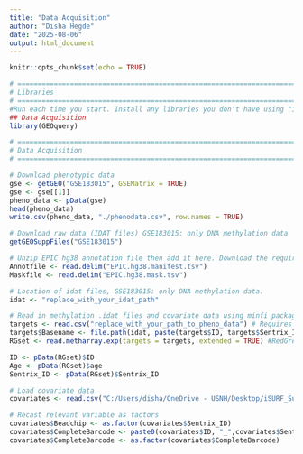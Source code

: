 ---
title: "Data Acquisition"
author: "Disha Hegde"
date: "2025-08-06"
output: html_document
---

```{r setup, include=FALSE}
knitr::opts_chunk$set(echo = TRUE)
```

```{r}
# ==============================================================================
# Libraries
# ==============================================================================
#Run each time you start. Install any libraries you don't have using "install.packages()".
## Data Acquisition
library(GEOquery)

```

```{r}
# ==============================================================================
# Data Acquisition 
# ==============================================================================

# Download phenotypic data
gse <- getGEO("GSE183015", GSEMatrix = TRUE)
gse <- gse[[1]]
pheno_data <- pData(gse)
head(pheno_data)
write.csv(pheno_data, "./phenodata.csv", row.names = TRUE)

# Download raw data (IDAT files) GSE183015: only DNA methylation data 
getGEOSuppFiles("GSE183015")

# Unzip EPIC hg38 annotation file then add it here. Download the required Annotation and Mask file depending on your data. Links to the files present in ReadMe of the github.
Annotfile <- read.delim("EPIC.hg38.manifest.tsv")
Maskfile <- read.delim("EPIC.hg38.mask.tsv")

# Location of idat files, GSE183015: only DNA methylation data.
idat <- "replace_with_your_idat_path"

# Read in methylation .idat files and covariate data using minfi package
targets <- read.csv("replace_with_your_path_to_pheno_data") # Requires sample sheet, which i made using pheno_data.
targets$Basename <- file.path(idat, paste(targets$ID, targets$Sentrix_ID, targets$Sentrix_Position, sep = "_"))
RGset <- read.metharray.exp(targets = targets, extended = TRUE) #RedGreen channel set

ID <- pData(RGset)$ID
Age <- pData(RGset)$age
Sentrix_ID <- pData(RGset)$Sentrix_ID

# Load covariate data
covariates <- read.csv("C:/Users/disha/OneDrive - USNH/Desktop/iSURF_Summer2025/phenodata_v02.csv", header= TRUE)

# Recast relevant variable as factors
covariates$Beadchip <- as.factor(covariates$Sentrix_ID)
covariates$CompleteBarcode <- paste0(covariates$ID, "_",covariates$Sentrix_ID, "_", covariates$Sentrix_Position)
covariates$CompleteBarcode <- as.factor(covariates$CompleteBarcode)

```

